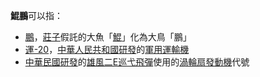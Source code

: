 '''鯤鵬'''可以指：
*[[鵬|鵬]]，[[莊子|莊子]]假託的大魚「[[鯤|鯤]]」化為大鳥「鵬」
*[[運-20|運-20]]，[[中華人民共和國|中華人民共和國]][[研發|研發]]的[[軍用運輸機|軍用運輸機]]
*[[中華民國|中華民國]][[研發|研發]]的[[雄風二E巡弋飛彈|雄風二E巡弋飛彈]]使用的[[渦輪扇發動機|渦輪扇發動機]]代號

{{Disambig|K|CAT=二字消歧义}}